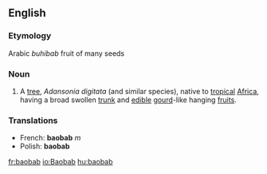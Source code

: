 ==English==
===Etymology===
Arabic ''buhibab'' fruit of many seeds
===Noun===
{{wikipedia}}
#A [[tree]], ''Adansonia digitata'' (and similar species), native to [[tropical]] [[Africa]], having a broad swollen [[trunk]] and [[edible]] [[gourd]]-like hanging [[fruit]]s.
===Translations===
*French: '''baobab''' ''m''
*Polish: '''baobab'''

[[fr:baobab]]
[[io:Baobab]]
[[hu:baobab]]